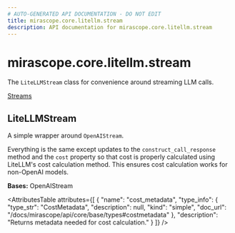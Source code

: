 ```yaml
---
# AUTO-GENERATED API DOCUMENTATION - DO NOT EDIT
title: mirascope.core.litellm.stream
description: API documentation for mirascope.core.litellm.stream
---
```


# mirascope.core.litellm.stream

The `LiteLLMStream` class for convenience around streaming LLM calls.

<Info title="Usage">

[Streams](/docs/mirascope/learn/streams)

</Info>

## <ApiType type="Class" module="mirascope.core.litellm.stream" path="core/litellm/stream" symbolName="LiteLLMStream" /> LiteLLMStream

A simple wrapper around `OpenAIStream`.

Everything is the same except updates to the `construct_call_response` method and
the `cost` property so that cost is properly calculated using LiteLLM's cost
calculation method. This ensures cost calculation works for non-OpenAI models.

**Bases:** OpenAIStream

<AttributesTable
  attributes={[
  {
    "name": "cost_metadata",
    "type_info": {
      "type_str": "CostMetadata",
      "description": null,
      "kind": "simple",
      "doc_url": "/docs/mirascope/api/core/base/types#costmetadata"
    },
    "description": "Returns metadata needed for cost calculation."
  }
]}
/>


